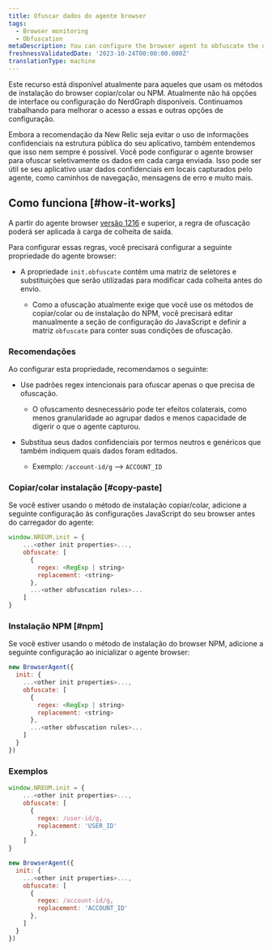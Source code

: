 ```yaml
---
title: Ofuscar dados do agente browser
tags:
  - Browser monitoring
  - Obfuscation
metaDescription: You can configure the browser agent to obfuscate the data it sends.
freshnessValidatedDate: '2023-10-24T00:00:00.000Z'
translationType: machine
---
```


<Callout variant="important">
  Este recurso está disponível atualmente para aqueles que usam os métodos de instalação do browser copiar/colar ou NPM. Atualmente não há opções de interface ou configuração do NerdGraph disponíveis. Continuamos trabalhando para melhorar o acesso a essas e outras opções de configuração.
</Callout>

Embora a recomendação da New Relic seja evitar o uso de informações confidenciais na estrutura pública do seu aplicativo, também entendemos que isso nem sempre é possível. Você pode configurar o agente browser para ofuscar seletivamente os dados em cada carga enviada. Isso pode ser útil se seu aplicativo usar dados confidenciais em locais capturados pelo agente, como caminhos de navegação, mensagens de erro e muito mais.

## Como funciona [#how-it-works]

A partir do agente browser [versão 1216](/docs/release-notes/new-relic-browser-release-notes/browser-agent-release-notes) e superior, a regra de ofuscação poderá ser aplicada à carga de colheita de saída.

Para configurar essas regras, você precisará configurar a seguinte propriedade do agente browser:

* A propriedade `init.obfuscate` contém uma matriz de seletores e substituições que serão utilizadas para modificar cada colheita antes do envio.

  * Como a ofuscação atualmente exige que você use os métodos de copiar/colar ou de instalação do NPM, você precisará editar manualmente a seção de configuração do JavaScript e definir a matriz `obfuscate` para conter suas condições de ofuscação.

### Recomendações

Ao configurar esta propriedade, recomendamos o seguinte:

* Use padrões regex intencionais para ofuscar apenas o que precisa de ofuscação.

  * O ofuscamento desnecessário pode ter efeitos colaterais, como menos granularidade ao agrupar dados e menos capacidade de digerir o que o agente capturou.

* Substitua seus dados confidenciais por termos neutros e genéricos que também indiquem quais dados foram editados.

  * Exemplo: `/account-id/g` --> `ACCOUNT_ID`

### Copiar/colar instalação [#copy-paste]

Se você estiver usando o método de instalação copiar/colar, adicione a seguinte configuração às configurações JavaScript do seu browser antes do carregador do agente:

```js
window.NREUM.init = {
    ...<other init properties>...,
    obfuscate: [
      {
        regex: <RegExp | string>
        replacement: <string>
      },
      ...<other obfuscation rules>...
    ]
}
```

### Instalação NPM [#npm]

Se você estiver usando o método de instalação do browser NPM, adicione a seguinte configuração ao inicializar o agente browser:

```js
new BrowserAgent({ 
  init: {
    ...<other init properties>...,
    obfuscate: [
      {
        regex: <RegExp | string>
        replacement: <string>
      },
      ...<other obfuscation rules>...
    ]
  }
})
```

### Exemplos

```js
window.NREUM.init = {
    ...<other init properties>...,
    obfuscate: [
      {
        regex: /user-id/g,
        replacement: 'USER_ID'
      },
    ]
}
```

```js
new BrowserAgent({ 
  init: {
    ...<other init properties>...,
    obfuscate: [
      {
        regex: /account-id/g,
        replacement: 'ACCOUNT_ID'
      },
    ]
  }
})
```